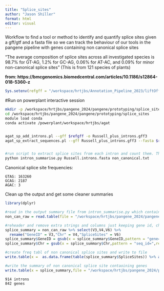 ```yaml
---
title: "Splice_sites"
author: "Jason Shiller"
format: html
editor: visual
---
```


Workflow to find a tool or method to identify and quantify splice sites given a gff/gtf and a fasta file so we can track the behaviour of our tools in the pangene pipeline with genes containing non canonical splice sites

"The average composition of splice sites across all investigated species is 98.7% for GT-AG, 1.2% for GC-AG, 0.06% for AT-AC, and 0.09% for minor non-canonical splice sites" (This is from 121 species of plants)

**from: https://bmcgenomics.biomedcentral.com/articles/10.1186/s12864-018-5360-z**

```r
Sys.setenv(refgff = "/workspace/hrtjbs/Annotation_Pipeline_2023/liftOff_tests/refseqs/RU01.20221117162301.no.extras.primary.gff3",refgn = "/workspace/hrtjbs/Annotation_Pipeline_2023/liftOff_tests/refseqs/Russell_V2a.chromosomes.only.fsa")
```

#Run on powerplant interactive session

```bash

mkdir -p /workspace/hrtjbs/pangene_2024/pangene/prototyping/splice_sites
cd /workspace/hrtjbs/pangene_2024/pangene/prototyping/splice_sites
module load conda
conda activate /powerplant/workspace/hrtjbs/agat


agat_sp_add_introns.pl --gff $refgff -o Russell_plus_introns.gff3
agat_sp_extract_sequences.pl --gff Russell_plus_introns.gff3 --fasta $refgn -t intron -o Russell.introns.fasta


#run script to extract splice sites from each intron and count them. This outputs the summary of the number of canononical splice sites (stdout) and the gene names associted with each non canon splice site which goes into non_canonical.txt below
python intron_summarise.py Russell.introns.fasta non_canonical.txt

```

Canonical splice site frequencies:

```         
GTAG: 163260
GCAG: 2187
AGAC: 3
```

Clean up the output and get some cleaner summaries

```r
library(dplyr)

#read in the output summary file from intron_summarise.py which contains all the non canonical splice sites and the associated genes
non_can_raw = read.table(file = "/workspace/hrtjbs/pangene_2024/pangene/prototyping/splice_sites/non_canonical.txt")

#reheader and remove extra strings and columns just keeping gene id, chr and the splice sites 
splice_summary = non_can_raw %>% select(V3,V4,V6) %>% 
  rename("GeneID" = V3,"Chr" = V4,"SpliceSites" = V6)
splice_summary$GeneID = gsub(x = splice_summary$GeneID,pattern = "gene=",replacement = "")
splice_summary$Chr = gsub(x = splice_summary$Chr,pattern = "seq_id=",replacement = "")

#create freq tabl of non canonical splice sites and write to file 
write.table(x =  as.data.frame(table(splice_summary$SpliceSites)) %>% arrange(desc(Freq)),file = "/workspace/hrtjbs/pangene_2024/pangene/prototyping/splice_sites/non_canonical.frequency.txt",quote = FALSE,sep = "\t",row.names = FALSE)

#write the summary of non canonical splice site contaoining genes
write.table(x = splice_summary,file = "/workspace/hrtjbs/pangene_2024/pangene/prototyping/splice_sites/non.canonical.splice.sites.by.gene.txt",sep = "\t",quote = FALSE,row.names = FALSE)


```

```         
914 introns
842 genes
```

